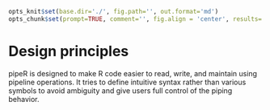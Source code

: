 ```r
opts_knit$set(base.dir='./', fig.path='', out.format='md')
opts_chunk$set(prompt=TRUE, comment='', fig.align = 'center', results='markup')
```

# Design principles

pipeR is designed to make R code easier to read, write, and maintain using pipeline operations. It tries to define intuitive syntax rather than various symbols to avoid ambiguity and give users full control of the piping behavior.


